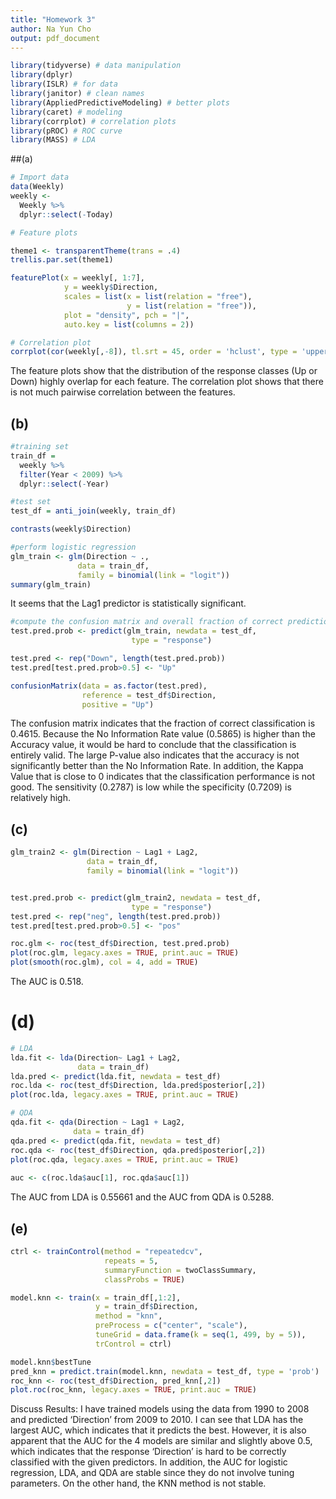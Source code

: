 ```yaml
---
title: "Homework 3"
author: Na Yun Cho
output: pdf_document
---
```

```r
library(tidyverse) # data manipulation
library(dplyr)
library(ISLR) # for data
library(janitor) # clean names 
library(AppliedPredictiveModeling) # better plots
library(caret) # modeling
library(corrplot) # correlation plots
library(pROC) # ROC curve
library(MASS) # LDA
```

##(a)
```r
# Import data
data(Weekly)
weekly <-
  Weekly %>% 
  dplyr::select(-Today)

# Feature plots

theme1 <- transparentTheme(trans = .4)
trellis.par.set(theme1)

featurePlot(x = weekly[, 1:7], 
            y = weekly$Direction,
            scales = list(x = list(relation = "free"), 
                          y = list(relation = "free")),
            plot = "density", pch = "|", 
            auto.key = list(columns = 2))

# Correlation plot 
corrplot(cor(weekly[,-8]), tl.srt = 45, order = 'hclust', type = 'upper')
```
The feature plots show that the distribution of the response classes (Up or Down) highly overlap for each feature. 
The correlation plot shows that there is not much pairwise correlation between the features. 

## (b)
```r
#training set
train_df =
  weekly %>%
  filter(Year < 2009) %>% 
  dplyr::select(-Year)

#test set
test_df = anti_join(weekly, train_df)

contrasts(weekly$Direction)

#perform logistic regression
glm_train <- glm(Direction ~ ., 
               data = train_df, 
               family = binomial(link = "logit"))
summary(glm_train)
```
It seems that the Lag1 predictor is statistically significant. 

```r
#compute the confusion matrix and overall fraction of correct predictions using the test data 
test.pred.prob <- predict(glm_train, newdata = test_df,
                           type = "response")

test.pred <- rep("Down", length(test.pred.prob))
test.pred[test.pred.prob>0.5] <- "Up"

confusionMatrix(data = as.factor(test.pred),
                reference = test_df$Direction,
                positive = "Up")
```
The confusion matrix indicates that the fraction of correct classification is 0.4615. 
Because the No Information Rate value (0.5865) is higher than the Accuracy value, it would be hard to conclude that the classification is entirely valid. The large P-value also indicates that the accuracy is not significantly better than the No Information Rate. 
In addition, the Kappa Value that is close to 0 indicates that the classification performance is not good. 
The sensitivity (0.2787) is low while the specificity (0.7209) is relatively high. 


## (c)
```r
glm_train2 <- glm(Direction ~ Lag1 + Lag2,
                 data = train_df, 
                 family = binomial(link = "logit"))


test.pred.prob <- predict(glm_train2, newdata = test_df,
                           type = "response")
test.pred <- rep("neg", length(test.pred.prob))
test.pred[test.pred.prob>0.5] <- "pos"

roc.glm <- roc(test_df$Direction, test.pred.prob)
plot(roc.glm, legacy.axes = TRUE, print.auc = TRUE)
plot(smooth(roc.glm), col = 4, add = TRUE)
```
The AUC is 0.518. 

# (d) 
```r
# LDA
lda.fit <- lda(Direction~ Lag1 + Lag2,
               data = train_df)
lda.pred <- predict(lda.fit, newdata = test_df)
roc.lda <- roc(test_df$Direction, lda.pred$posterior[,2])
plot(roc.lda, legacy.axes = TRUE, print.auc = TRUE)

# QDA
qda.fit <- qda(Direction ~ Lag1 + Lag2,
              data = train_df)
qda.pred <- predict(qda.fit, newdata = test_df)
roc.qda <- roc(test_df$Direction, qda.pred$posterior[,2])
plot(roc.qda, legacy.axes = TRUE, print.auc = TRUE)
               
auc <- c(roc.lda$auc[1], roc.qda$auc[1])
```
The AUC from LDA is 0.55661 and the AUC from QDA is 0.5288. 

## (e)
```r
ctrl <- trainControl(method = "repeatedcv",
                     repeats = 5, 
                     summaryFunction = twoClassSummary,
                     classProbs = TRUE)

model.knn <- train(x = train_df[,1:2],
                   y = train_df$Direction,
                   method = "knn",
                   preProcess = c("center", "scale"), 
                   tuneGrid = data.frame(k = seq(1, 499, by = 5)),  
                   trControl = ctrl)

model.knn$bestTune
pred_knn = predict.train(model.knn, newdata = test_df, type = 'prob')
roc_knn <- roc(test_df$Direction, pred_knn[,2])
plot.roc(roc_knn, legacy.axes = TRUE, print.auc = TRUE)
```

Discuss Results: I have trained models using the data from 1990 to 2008 and predicted 'Direction' from 2009 to 2010. 
I can see that LDA has the largest AUC, which indicates that it predicts the best.
However, it is also apparent that the AUC for the 4 models are similar and slightly above 0.5, which indicates that the response 'Direction' is hard to be correctly classified with the given predictors. 
In addition, the AUC for logistic regression, LDA, and QDA are stable since they do not involve tuning parameters. On the other hand, the KNN method is not stable. 